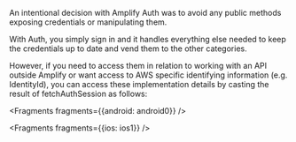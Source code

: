 An intentional decision with Amplify Auth was to avoid any public methods exposing credentials or manipulating them.  

With Auth, you simply sign in and it handles everything else needed to keep the credentials up to date and vend them to the other categories.  

However, if you need to access them in relation to working with an API outside Amplify or want access to AWS specific identifying information (e.g. IdentityId), you can access these implementation details by casting the result of fetchAuthSession as follows:


<Fragments fragments={{android: android0}} />


<Fragments fragments={{ios: ios1}} />
